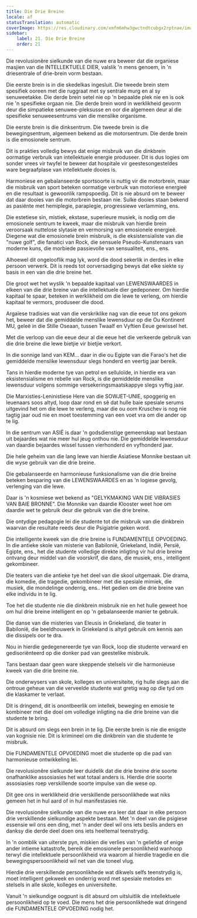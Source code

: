 ```yaml
---
title: Die Drie Breine
locale: af
statusTranslation: automatic
coverImage: https://res.cloudinary.com/xmfm6mhw3gwctndtcubgx2rptnae/image/upload/v1740337243/small_cover_educacion_fundamental_a051170f1c.webp
sidebar:
    label: 21. Die Drie Breine
    order: 21
---
```

Die revolusionêre sielkunde van die nuwe era beweer dat die organiese masjien van die INTELLEKTUELE DIER, valslik 'n mens genoem, in 'n driesentrale of drie-brein vorm bestaan.

Die eerste brein is in die skedelkas ingesluit. Die tweede brein stem spesifiek ooreen met die ruggraat met sy sentrale murg en al sy senuweetakke. Die derde brein setel nie op 'n bepaalde plek nie en is ook nie 'n spesifieke orgaan nie. Die derde brein word in werklikheid gevorm deur die simpatieke senuwee-pleksusse en oor die algemeen deur al die spesifieke senuweesentrums van die menslike organisme.

Die eerste brein is die dinksentrum. Die tweede brein is die bewegingsentrum, algemeen bekend as die motorsentrum. Die derde brein is die emosionele sentrum.

Dit is prakties volledig bewys dat enige misbruik van die dinkbrein oormatige verbruik van intellektuele energie produseer. Dit is dus logies om sonder vrees vir twyfel te beweer dat hospitale vir geestesongesteldes ware begraafplase van intellektuele dooies is.

Harmoniese en gebalanseerde sportsoorte is nuttig vir die motorbrein, maar die misbruik van sport beteken oormatige verbruik van motoriese energieë en die resultaat is gewoonlik rampspoedig. Dit is nie absurd om te beweer dat daar dooies van die motorbrein bestaan ​​nie. Sulke dooies staan ​​bekend as pasiënte met hemiplegie, paraplegie, progressiewe verlamming, ens.

Die estetiese sin, mistiek, ekstase, superieure musiek, is nodig om die emosionele sentrum te kweek, maar die misbruik van hierdie brein veroorsaak nuttelose slytasie en vermorsing van emosionele energieë. Diegene wat die emosionele brein misbruik, is die eksistensialiste van die "nuwe golf", die fanatici van Rock, die sensuele Pseudo-Kunstenaars van moderne kuns, die morbiede passievolle van sensualiteit, ens., ens.

Alhoewel dit ongelooflik mag lyk, word die dood sekerlik in derdes in elke persoon verwerk. Dit is reeds tot oorversadiging bewys dat elke siekte sy basis in een van die drie breine het.

Die groot wet het wyslik 'n bepaalde kapitaal van LEWENSWAARDES in elkeen van die drie breine van die intellektuele dier gedeponeer. Om hierdie kapitaal te spaar, beteken in werklikheid om die lewe te verleng, om hierdie kapitaal te vermors, produseer die dood.

Argaïese tradisies wat van die verskriklike nag van die eeue tot ons gekom het, beweer dat die gemiddelde menslike lewensduur op die Ou Kontinent MU, geleë in die Stille Oseaan, tussen Twaalf en Vyftien Eeue gewissel het.

Met die verloop van die eeue deur al die eeue het die verkeerde gebruik van die drie breine die lewe bietjie vir bietjie verkort.

In die sonnige land van KEM... daar in die ou Egipte van die Farao's het die gemiddelde menslike lewensduur slegs honderd en veertig jaar bereik.

Tans in hierdie moderne tye van petrol en selluloïde, in hierdie era van eksistensialisme en rebelle van Rock, is die gemiddelde menslike lewensduur volgens sommige versekeringsmaatskappye slegs vyftig jaar.

Die Marxisties-Leninistiese Here van die SOWJET-UNIE, spoggerig en leuenaars soos altyd, loop daar rond en sê dat hulle baie spesiale serums uitgevind het om die lewe te verleng, maar die ou oom Kruschev is nog nie tagtig jaar oud nie en moet toestemming van een voet vra om die ander op te lig.

In die sentrum van ASIË is daar 'n godsdienstige gemeenskap wat bestaan ​​uit bejaardes wat nie meer hul jeug onthou nie. Die gemiddelde lewensduur van daardie bejaardes wissel tussen vierhonderd en vyfhonderd jaar.

Die hele geheim van die lang lewe van hierdie Asiatiese Monnike bestaan ​​uit die wyse gebruik van die drie breine.

Die gebalanseerde en harmonieuse funksionalisme van die drie breine beteken besparing van die LEWENSWAARDES en as 'n logiese gevolg, verlenging van die lewe.

Daar is 'n kosmiese wet bekend as "GELYKMAKING VAN DIE VIBRASIES VAN BAIE BRONNE". Die Monnike van daardie Klooster weet hoe om daardie wet te gebruik deur die gebruik van die drie breine.

Die ontydige pedagogie lei die studente tot die misbruik van die dinkbrein waarvan die resultate reeds deur die Psigiatrie geken word.

Die intelligente kweek van die drie breine is FUNDAMENTELE OPVOEDING. In die antieke skole van misterie van Babilonië, Griekeland, Indië, Persië, Egipte, ens., het die studente volledige direkte inligting vir hul drie breine ontvang deur middel van die voorskrif, die dans, die musiek, ens., intelligent gekombineer.

Die teaters van die antieke tye het deel van die skool uitgemaak. Die drama, die komedie, die tragedie, gekombineer met die spesiale mimiek, die musiek, die mondelinge onderrig, ens.. Het gedien om die drie breine van elke individu in te lig.

Toe het die studente nie die dinkbrein misbruik nie en het hulle geweet hoe om hul drie breine intelligent en op 'n gebalanseerde manier te gebruik.

Die danse van die misteries van Eleusis in Griekeland, die teater in Babilonië, die beeldhouwerk in Griekeland is altyd gebruik om kennis aan die dissipels oor te dra.

Nou in hierdie gedegenereerde tye van Rock, loop die studente verward en gedisoriënteerd op die donker pad van geestelike misbruik.

Tans bestaan ​​daar geen ware skeppende stelsels vir die harmonieuse kweek van die drie breine nie.

Die onderwysers van skole, kolleges en universiteite, rig hulle slegs aan die ontroue geheue van die verveelde studente wat gretig wag op die tyd om die klaskamer te verlaat.

Dit is dringend, dit is onontbeerlik om intellek, beweging en emosie te kombineer met die doel om volledige inligting na die drie breine van die studente te bring.

Dit is absurd om slegs een brein in te lig. Die eerste brein is nie die enigste van kognisie nie. Dit is krimineel om die dinkbrein van die studente te misbruik.

Die FUNDAMENTELE OPVOEDING moet die studente op die pad van harmonieuse ontwikkeling lei.

Die revolusionêre sielkunde leer duidelik dat die drie breine drie soorte onafhanklike assosiasies het wat totaal anders is. Hierdie drie soorte assosiasies roep verskillende soorte impulse van die wese op.

Dit gee ons in werklikheid drie verskillende persoonlikhede wat niks gemeen het in hul aard of in hul manifestasies nie.

Die revolusionêre sielkunde van die nuwe era leer dat daar in elke persoon drie verskillende sielkundige aspekte bestaan. Met 'n deel van die psigiese essensie wil ons een ding, met 'n ander deel wil ons iets beslis anders en danksy die derde deel doen ons iets heeltemal teenstrydig.

In 'n oomblik van uiterste pyn, miskien die verlies van 'n geliefde of enige ander intieme katastrofe, bereik die emosionele persoonlikheid wanhoop terwyl die intellektuele persoonlikheid vra waarom al hierdie tragedie en die bewegingspersoonlikheid wil net van die toneel vlug.

Hierdie drie verskillende persoonlikhede wat dikwels selfs teenstrydig is, moet intelligent gekweek en onderrig word met spesiale metodes en stelsels in alle skole, kolleges en universiteite.

Vanuit 'n sielkundige oogpunt is dit absurd om uitsluitlik die intellektuele persoonlikheid op te voed. Die mens het drie persoonlikhede wat dringend die FUNDAMENTELE OPVOEDING nodig het.

